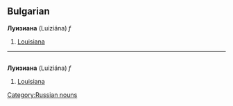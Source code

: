==Bulgarian==

'''Луизиана''' (Luiziána) ''f''

#[[Louisiana]]

----
=={{ru}}==

'''Луизиана''' (Luiziána) ''f''

#[[Louisiana]]

[[Category:Russian nouns]]